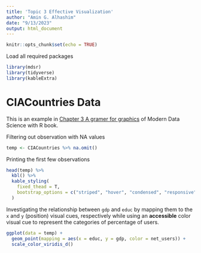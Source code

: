 ```yaml
---
title: 'Topic 3 Effective Visualization'
author: "Amin G. Alhashim"
date: "9/13/2023"
output: html_document
---
```


```r
knitr::opts_chunk$set(echo = TRUE)
```


Load all required packages
```r
library(mdsr)
library(tidyverse)
library(kableExtra)
```

# CIACountries Data

This is an example in [Chapter 3 A gramer for graphics](https://mdsr-book.github.io/mdsr2e/ch-vizII.html) of Modern Data Science with R book.

Filtering out observation with NA values
```r
temp <- CIACountries %>% na.omit()
```


Printing the first few observations
```r
head(temp) %>% 
  kbl() %>% 
  kable_styling(
    fixed_thead = T, 
    bootstrap_options = c("striped", "hover", "condensed", "responsive")
  )
```

Investigating the relationship between `gdp` and `educ` by mapping them to the `x` and `y` (position) visual cues, respectively while using an **accessible** color visual cue to represent the categories of percentage of users.
```r
ggplot(data = temp) +
  geom_point(mapping = aes(x = educ, y = gdp, color = net_users)) +
  scale_color_viridis_d()
```